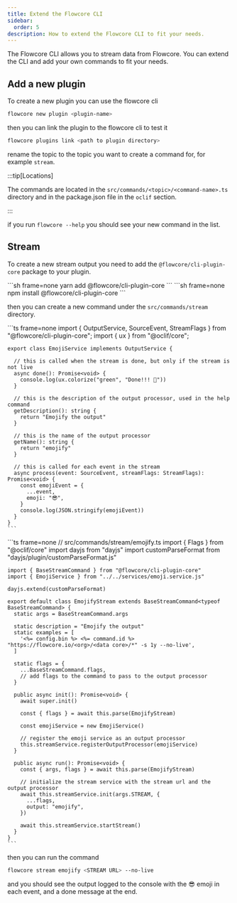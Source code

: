 ```yaml
---
title: Extend the Flowcore CLI
sidebar:
  order: 5
description: How to extend the Flowcore CLI to fit your needs.
---
```



The Flowcore CLI allows you to stream data from Flowcore. You can extend the CLI and add your own commands to fit your needs.

## Add a new plugin

To create a new plugin you can use the flowcore cli

```sh
flowcore new plugin <plugin-name>
```

then you can link the plugin to the flowcore cli to test it

```sh
flowcore plugins link <path to plugin directory>
```

rename the topic to the topic you want to create a command for, for example `stream`.

:::tip[Locations]

The commands are located in the `src/commands/<topic>/<command-name>.ts` directory and in the package.json file in the `oclif` section.

:::

if you run `flowcore --help` you should see your new command in the list.

## Stream

To create a new stream output you need to add the `@flowcore/cli-plugin-core` package to your plugin.

<Tabs>
  <TabItem label="yarn">
    ```sh frame=none
    yarn add @flowcore/cli-plugin-core
    ```
  </TabItem>
  <TabItem label="npm">
    ```sh frame=none
    npm install @flowcore/cli-plugin-core
    ```
  </TabItem>
</Tabs>

then you can create a new command under the `src/commands/stream` directory.

<Tabs>
  <TabItem label="src/services/emoji.service.ts">
    ```ts frame=none
    import { OutputService, SourceEvent, StreamFlags } from "@flowcore/cli-plugin-core";
    import { ux } from "@oclif/core";

    export class EmojiService implements OutputService {

      // this is called when the stream is done, but only if the stream is not live
      async done(): Promise<void> {
        console.log(ux.colorize("green", "Done!!! 🥳"))
      }

      // this is the description of the output processor, used in the help command
      getDescription(): string {
        return "Emojify the output"
      }

      // this is the name of the output processor
      getName(): string {
        return "emojify"
      }

      // this is called for each event in the stream
      async process(event: SourceEvent, streamFlags: StreamFlags): Promise<void> {
        const emojiEvent = {
          ...event,
          emoji: "😎",
        }
        console.log(JSON.stringify(emojiEvent))
      }
    }
    ```
  </TabItem>
  <TabItem label="src/commands/stream/emojify.ts">
    ```ts frame=none
    // src/commands/stream/emojify.ts
    import { Flags } from "@oclif/core"
    import dayjs from "dayjs"
    import customParseFormat from "dayjs/plugin/customParseFormat.js"

    import { BaseStreamCommand } from "@flowcore/cli-plugin-core"
    import { EmojiService } from "../../services/emoji.service.js"

    dayjs.extend(customParseFormat)

    export default class EmojifyStream extends BaseStreamCommand<typeof BaseStreamCommand> {
      static args = BaseStreamCommand.args

      static description = "Emojify the output"
      static examples = [
        '<%= config.bin %> <%= command.id %> "https://flowcore.io/<org>/<data core>/*" -s 1y --no-live',
      ]

      static flags = {
        ...BaseStreamCommand.flags,
        // add flags to the command to pass to the output processor
      }

      public async init(): Promise<void> {
        await super.init()

        const { flags } = await this.parse(EmojifyStream)

        const emojiService = new EmojiService()

        // register the emoji service as an output processor
        this.streamService.registerOutputProcessor(emojiService)
      }

      public async run(): Promise<void> {
        const { args, flags } = await this.parse(EmojifyStream)

        // initialize the stream service with the stream url and the output processor
        await this.streamService.init(args.STREAM, {
          ...flags,
          output: "emojify",
        })

        await this.streamService.startStream()
      }
    }
    ```
  </TabItem>
</Tabs>

then you can run the command

```sh
flowcore stream emojify <STREAM URL> --no-live
```

and you should see the output logged to the console with the 😎 emoji in each event, and a done message at the end.